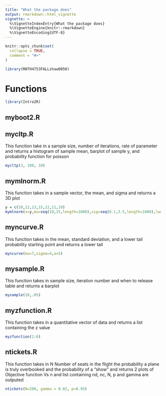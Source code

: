 ```yaml
---
title: "What the package does"
output: rmarkdown::html_vignette
vignette: >
  %\VignetteIndexEntry{What the package does}
  %\VignetteEngine{knitr::rmarkdown}
  %\VignetteEncoding{UTF-8}
---
```


```r
knitr::opts_chunk$set(
  collapse = TRUE,
  comment = "#>"
)
```

```r
library(MATH4753FALLshaw0050)
```

# Functions
```r
library(Intro2R)
```


## myboot2.R


## mycltp.R
This function take in a sample size, number of iterations, rate of parameter and returns a histogram of sample mean, barplot of sample y, and probability function for poisson 

```r
mycltp(3, 100, 10)
```


## mymlnorm.R
This function takes in a sample vector, the mean, and sigma and returns a 3D plot
```r
y = c(10,12,13,15,12,11,10)
mymlnorm(x=y,mu=seq(10,15,length=1000),sig=seq(0.1,3.5,length=1000),lwd=2,labcex=1)
```


## myncurve.R
This function takes in the mean, standard deviation, and a lower tail probability starting point and returns a lower tail
```r
myncurve(mu=7,sigma=4,a=5)
```


## mysample.R
This function takes in sample size, iteration number and when to release table and returns a barplot
```r
mysample(10,.05)
```


## myzfunction.R
This function takes in a quantitative vector of data and returns a list containing the z value
```r
myzfunction(1:6)
```

## ntickets.R
This function takes in N Number of seats in the flight the probability a plane is truly overbooked and the probability of a "show" and returns 2 plots of Objective function Vs n and list containing nd, nc, N, p and gamma are outputed

```r
ntickets(N=200, gamma = 0.02, p=0.95)
```

